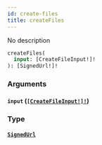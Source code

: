 ```yaml
---
id: create-files
title: createFiles
---
```


No description

```graphql
createFiles(
  input: [CreateFileInput!]!
): [SignedUrl!]!

```

### Arguments

#### `input` ([`[CreateFileInput!]!`](/graphql/inputs/create-file-input))

### Type

#### [`SignedUrl`](/graphql/objects/signed-url)
